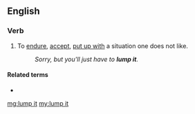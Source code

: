 ==English==

===Verb===
{{head|en|verb|head=[[lump]] [[it]]}}

# {{lb|en|idiomatic|British}} To [[endure]], [[accept]], [[put up with]] a situation one does not like.
#: ''Sorry, but you'll just have to '''lump it'''.''

====Related terms====
* {{l|en|like it or lump it}}

[[mg:lump it]]
[[my:lump it]]
